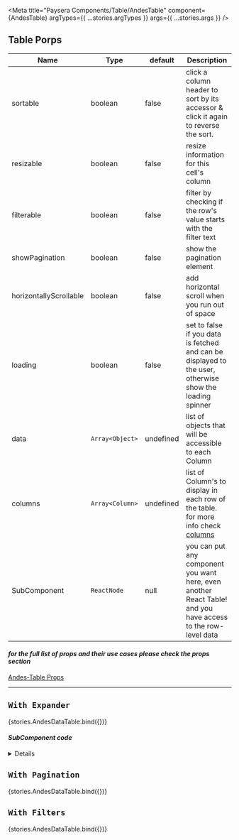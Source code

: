 

<Meta
    title="Paysera Components/Table/AndesTable"
    component={AndesTable}
    argTypes={{ ...stories.argTypes }}
    args={{ ...stories.args }}
/>

## Table Porps

| Name                   | Type             | default   | Description              |
| ------------           | ---------------  | -------   | -----------------------  |
| sortable               | boolean          | false     | click a column header to sort by its accessor & click it again to reverse the sort.
| resizable              | boolean          | false     | resize information for this cell's column
| filterable             | boolean          | false     | filter by checking if the row's value starts with the filter text
| showPagination         | boolean          | false     | show the pagination element
| horizontallyScrollable | boolean          | false     | add horizontal scroll when you run out of space
| loading                | boolean          | false     | set to false if you data is fetched and can be displayed to the user, otherwise show the loading spinner
| data                   | `Array<Object>`  | undefined | list of objects that will be accessible to each Column
| columns                | `Array<Column>`  | undefined | list of Column's to display in each row of the table. for more info check [columns](?path=/docs/paysera-components-table-andestable-props--page#columns)
| SubComponent           | `ReactNode`      | null      | you can put any component you want here, even another React Table! and you have access to the row-level data

#### *for the full list of props and their use cases please check the props section*
[Andes-Table Props](?path=/docs/paysera-components-table-andestable-props--page)

---

## `With Expander`

<Canvas>
  <Story
    name="With Expander"
    args={{
        data: data,
        columns: getFieldColumns,
        SubComponent: ExpanderComponent,
    }}
  >
  {stories.AndesDataTable.bind({})}
  </Story>
</Canvas>

#### *SubComponent code*

<details>

```jsx
  const ExpanderComponent = ({ original: { details } }) => (
    <div className="expander-container">
        <div className="row">
            {details.map(({ payer, fee }) => (
                <div className="col-md-12">
                    <div className="detail-list">
                        <div className="detail-label">
                            <label className="control-label">
                                <strong>Payer:</strong>
                            </label>
                        </div>
                        <div className="detail-value">
                            <div className="form-control-static">{payer}</div>
                        </div>
                    </div>
                    <div className="detail-list" style={{ borderBottom: '1px solid #ddd' }}>
                        <div className="detail-label">
                            <label className="control-label">
                                <strong>Fee:</strong>
                            </label>
                        </div>
                        <div className="detail-value">
                            <div className="form-control-static">{fee}</div>
                        </div>
                    </div>
                </div>
            ))}
        </div>
    </div>
);
```

</details>

## `With Pagination`

<Canvas>
  <Story
    name="With Pagination"
    args={{
        data: data,
        columns: getFieldColumns,
        showPagination: true,
        pageSizeOptions: [5, 10, 20, 25, 50, 100],
    }}
  >
  {stories.AndesDataTable.bind({})}
  </Story>
</Canvas>

## `With Filters`

<Canvas>
  <Story
    name="with Filters"
    args={{
        data: data,
        columns: getFieldColumns,
        filterable: true,
    }}>
    {stories.AndesDataTable.bind({})}
  </Story>
</Canvas>
